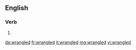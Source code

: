 ==English==

===Verb===
{{head|en}}

# {{en-past of|wrangle}}

[[de:wrangled]]
[[fr:wrangled]]
[[it:wrangled]]
[[mg:wrangled]]
[[vi:wrangled]]